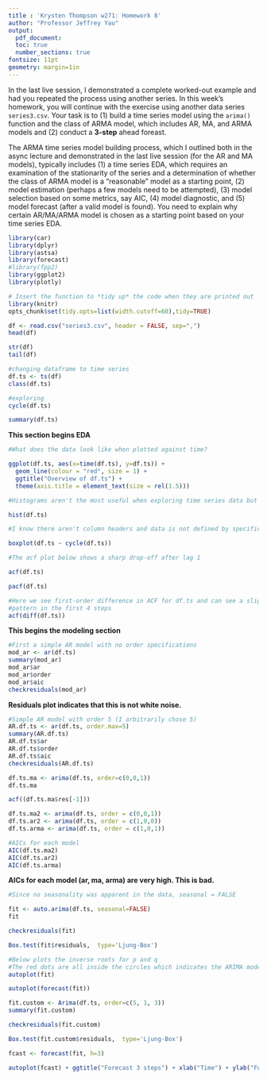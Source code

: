 ```yaml
---
title : 'Krysten Thompson w271: Homework 8'
author: "Professor Jeffrey Yau"
output: 
  pdf_document:
  toc: true
  number_sections: true
fontsize: 11pt
geometry: margin=1in
---
```




In the last live session, I demonstrated a complete worked-out example and had you repeated the process using another series.  In this week's homework, you will continue with the exercise using another data series `series3.csv`. Your task is to (1) build a time series model using the `arima()` function and the class of ARMA model, which includes AR, MA, and ARMA models and (2) conduct a **3-step** ahead foreast. 

The ARMA time series model building process, which I outlined both in the async lecture and demonstrated in the last live session (for the AR and MA models), typically includes (1) a time series EDA, which requires an examination of the stationarity of the series and a determination of whether the class of ARMA model is a "reasonable" model as a starting point, (2) model estimation (perhaps a few models need to be attempted), (3) model selection based on some metrics, say AIC, (4) model diagnostic, and (5) model forecast (after a valid model is found). You need to explain why certain AR/MA/ARMA model is chosen as a starting point based on your time series EDA.

```r
library(car)
library(dplyr)
library(astsa)
library(forecast)
#library(fpp2)
library(ggplot2)
library(plotly)

# Insert the function to *tidy up* the code when they are printed out
library(knitr)
opts_chunk$set(tidy.opts=list(width.cutoff=60),tidy=TRUE)
```

```r
df <- read.csv("series3.csv", header = FALSE, sep=",")
head(df)
```

```r
str(df)
tail(df)
```

```r
#changing dataframe to time series
df.ts <- ts(df)
class(df.ts)
```

```r
#exploring 
cycle(df.ts)
```

```r
summary(df.ts)
```

**This section begins EDA**

```r
#What does the data look like when plotted against time?

ggplot(df.ts, aes(x=time(df.ts), y=df.ts)) + 
  geom_line(colour = "red", size = 1) +
  ggtitle("Overview of df.ts") +
  theme(axis.title = element_text(size = rel(1.5)))
```
```r
#Histograms aren't the most useful when exploring time series data but I still wanted to see what it looked like; for the most part, the data looks normally distributed with a slight left-skew

hist(df.ts)
```


```r
#I know there aren't column headers and data is not defined by specific time (e.g. week, month, quarter), but I thought it was interesting to see the one outlier

boxplot(df.ts ~ cycle(df.ts))
```


```r
#The acf plot below shows a sharp drop-off after lag 1

acf(df.ts)
```

```r
pacf(df.ts)
```


```r
#Here we see first-order difference in ACF for df.ts and can see a slight
#pattern in the first 4 steps
acf(diff(df.ts))
```

**This begins the modeling section**

```r
#First a simple AR model with no order specifications
mod_ar <- ar(df.ts)
summary(mod_ar)
mod_ar$ar
mod_ar$order
mod_ar$aic
checkresiduals(mod_ar)
```

**Residuals plot indicates that this is not white noise.**

```r
#Simple AR model with order 5 (I arbitrarily chose 5)
AR.df.ts <- ar(df.ts, order.max=5)
summary(AR.df.ts)
AR.df.ts$ar
AR.df.ts$order
AR.df.ts$aic
checkresiduals(AR.df.ts)
```


```r
df.ts.ma <- arima(df.ts, order=c(0,0,1))
df.ts.ma
```

```r
acf((df.ts.ma$res[-1]))
```

```r
df.ts.ma2 <- arima(df.ts, order = c(0,0,1))
df.ts.ar2 <- arima(df.ts, order = c(1,0,0))
df.ts.arma <- arima(df.ts, order = c(1,0,1))
```

```r
#AICs for each model
AIC(df.ts.ma2)
AIC(df.ts.ar2)
AIC(df.ts.arma)
```
**AICs for each model (ar, ma, arma) are very high. This is bad.**

```r
#Since no seasonality was apparent in the data, seasonal = FALSE

fit <- auto.arima(df.ts, seasonal=FALSE)
fit
```

```r
checkresiduals(fit)
```

```r
Box.test(fit$residuals,  type='Ljung-Box')
```
```r
#Below plots the inverse roots for p and q
#The red dots are all inside the circles which indicates the ARIMA model above is both stationary and inverticle; we would expect this because we called auto.arima which fit the best ARIMA(p, d, q)
autoplot(fit)
```


```r
autoplot(forecast(fit))
```



```r
fit.custom <- Arima(df.ts, order=c(5, 1, 3))
summary(fit.custom)
```

```r
checkresiduals(fit.custom)
```

```r
Box.test(fit.custom$residuals,  type='Ljung-Box')
```

```r
fcast <- forecast(fit, h=3)

autoplot(fcast) + ggtitle("Forecast 3 steps") + xlab("Time") + ylab("Forecast")
```

```r

```


